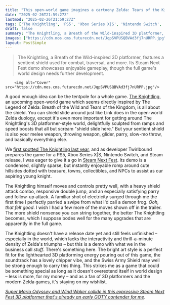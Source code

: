 ```yaml
---
title: "This open-world game imagines a cartoony Zelda: Tears of the Kingdom where the Master Sword is the Master Shield – it's coming to all platforms and I dig its Steam Next Fest demo"
date: "2025-02-26T21:59:27Z"
lastmod: "2025-02-26T21:59:27Z"
tags: ['The Knightling', 'PS5', 'Xbox Series X|S', 'Nintendo Switch', 'Steam', '3D Platformer', 'Open-World', 'Zelda-like']
draft: false
summary: "The Knightling, a Breath of the Wild-inspired 3D platformer,  features a sentient shield used for combat, traversal, and more.  Its Steam Next Fest demo showcases enjoyable gameplay,  though the full game's world design needs further development."
images: ["https://cdn.mos.cms.futurecdn.net/JqpSVPUSQBVAd3fj7nURPP.jpg"]
layout: PostSimple
---
```

> The Knightling, a Breath of the Wild-inspired 3D platformer,  features a sentient shield used for combat, traversal, and more.  Its Steam Next Fest demo showcases enjoyable gameplay,  though the full game's world design needs further development.


        <img alt="Cover" src="https://cdn.mos.cms.futurecdn.net/JqpSVPUSQBVAd3fj7nURPP.jpg"/>
        
A good enough idea can be the tentpole for a whole game. [The Knightling](https://store.steampowered.com/app/1471650/The_Knightling/), an upcoming open-world game which seems directly inspired by The Legend of Zelda: Breath of the Wild and Tears of the Kingdom, is all about the shield. You can shield slide around just like Link does in the open-world Zelda duology, except it's even more important for getting around The Knightling's 3D platformer-style world, delightfully sculpted from ramps and speed boosts that all but scream "shield slide here." But your sentient shield is also your melee weapon, throwing weapon, glider, parry, slow-mo throw, and basically everything else.

We [first spotted The Knightling last year](https://www.gamesradar.com/games/open-world/ive-never-seen-a-game-as-committed-to-letting-you-do-absolutely-everything-with-a-shield-as-this-zelda-breath-of-the-wild-inspired-open-world/), and as developer Twirlbound prepares the game for a PS5, Xbox Series X|S, Nintendo Switch, and Steam release, I was eager to give it a go in [Steam Next Fest](https://www.gamesradar.com/games/steam-next-fest-guide/). Its demo is a condensed, slightly sparse, but instantly enjoyable romp around cute hillsides dotted with treasure, towns, collectibles, and NPCs to assist as our aspiring young knight.

The Knightling himself moves and controls pretty well, with a heavy shield attack combo, responsive double jump, and an especially satisfying parry and follow-up attack. A familiar shot of electricity surged through me the first time I perfectly parried a swipe from what I'd call a demon frog. *Ooh, that felt good*. I wish I had a few more of the moves shown off in the trailer. The more shield nonsense you can string together, the better The Knightling becomes, which I suppose bodes well for the many upgrades that are apparently in the full game.

The Knightling doesn't have a release date yet and still feels unfinished – especially in the world, which lacks the interactivity and thrill-a-minute density of Zelda's triumphs – but this is a demo with what we in the business call *stuff*. There's something here. The bright art style is a perfect fit for the lighthearted 3D platforming energy pouring out of this game, the soundtrack has a lovely chipper vibe, and the Swiss Army Shield may well be strong enough to carry this thing. This strikes me as a game that could be something special as long as it doesn't overextend itself in world design – less is more, for my money – and as a fan of 3D platformers and the modern Zelda games, it's staying on my wishlist.

[<em>Super Mario Odyssey and Wind Waker collide in this expressive Steam Next Fest 3D platformer that's already an early GOTY contender for me</em>](https://www.gamesradar.com/games/platformer/demon-tides-super-mario-odyssey-and-wind-waker-collide-in-this-expressive-steam-next-fest-3d-platformer-thats-already-an-early-goty-contender-for-me/)*.*
        